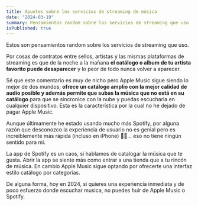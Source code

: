 ```yaml
---
title: Apuntes sobre los servicios de streaming de música
date: "2024-03-19"
summary: Pensamientos random sobre los servicios de streaming que uso
isPublished: true
---
```


Estos son pensamientos random sobre los servicios de streaming que uso.

Por cosas de contratos entre sellos, artistas y las mismas plataformas de streaming es que de la noche a la mañana **el catálogo o album de tu artista favorito puede desaparecer** y lo peor de todo nunca volver a aparecer. 

Sé que este comentario es muy de nicho pero Apple Music sigue siendo lo mejor de dos mundos; **ofrece un catálogo amplio con la mejor calidad de audio posible y además permite que subas la música que no está en su catálogo** para que se sincronice con la nube y puedas escucharla en cualquier dispositivo. Esta es la característica por la cual no he dejado de pagar Apple Music.

Aunque últimamente he estado usando mucho más Spotify, por alguna razón que desconozco la experiencia de usuario no es genial pero es increíblemente más rápida (incluso en iPhone) 🤷‍♂️... eso no tiene ningún sentido para mi.

La app de Spotify es un caos, si hablamos de catalogar la música que te gusta. Abrir la app se siente más como entrar a una tienda que a tu rincón de música. En cambio Apple Music sigue optando por ofrecerte una interfaz estilo catálogo por categorías.

De alguna forma, hoy en 2024, si quieres una experiencia inmediata y de poco esfuerzo donde escuchar musica, no puedes huir de Apple Music o Spotify.

